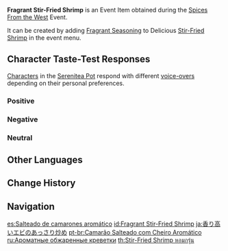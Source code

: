 {{Item Infobox
|id           = 101737
|image        = Item Fragrant Stir-Fried Shrimp.png
|type         = Consumables
|group2       = Event Items
|invCategory  = Precious Items
|group        = Fragrant Dishes
|quality      = 3
|description  = A delicious dish with some extra seasoning! It gives off a titillating aroma... But whose tastes will this dish suit? Invite your friends, invite your pals &mdash; get them to try this new dish!
|source1      = [[Spices From the West]] Event
|event        = Spices From the West
|related_item = Stir-Fried Shrimp
|related_type = Variant
}}
'''Fragrant Stir-Fried Shrimp''' is an Event Item obtained during the [[Spices From the West]] Event.

It can be created by adding [[Fragrant Seasoning]] to Delicious [[Stir-Fried Shrimp]] in the event menu.

==Character Taste-Test Responses==
[[Characters]] in the [[Serenitea Pot]] respond with different [[Spices From the West/Voice-Overs|voice-overs]] depending on their personal preferences.

===Positive===
{{Card List|Bennett,Hu Tao,Kamisato Ayaka,Keqing,Lisa,Ningguang,Noelle,Thoma,Xingqiu}}

===Negative===
{{Card List|Ganyu,Kaeya,Xinyan,Yun Jin,Zhongli}}

===Neutral===
{{Card List|Albedo,Amber,Arataki Itto,Barbara,Beidou,Chongyun,Diluc,Diona,Eula,Fischl,Gorou,Jean,Kaedehara Kazuha,Kamisato Ayato,Klee,Kujou Sara,Mona,Qiqi,Raiden Shogun,Razor,Rosaria,Sangonomiya Kokomi,Sayu,Shenhe,Sucrose,Tartaglia,Venti,Xiangling,Xiao,Yae Miko,Yanfei,Yelan,Yoimiya}}

==Other Languages==
{{Other Languages
|default_hidden = 1
|en      = Fragrant Stir-Fried Shrimp
|zhs     = 香气四溢的清炒虾仁
|zhs_rm  = Xiāngqìsìyì de Qīngchǎo Xiārén
|zht     = 香氣四溢的清炒蝦仁
|zht_rm  = Xiāngqìsìyì de Qīngchǎo Xiārén
|ja      = 香り高いエビのあっさり炒め
|ja_rm   = Kaoritakai Ebi no Assari Itame
|ko      = 향기로운 새우살 볶음
|ko_rm   = Hyanggiroun Saeusal Bokkeum
|es      = Salteado de camarones aromático
|fr      = Crevettes sautées (parfumées)
|ru      = Ароматные обжаренные креветки
|th      = Stir-Fried Shrimp หอมกรุ่น
|th_rm   = Stir-Fried Shrimp Hom Krun
|vi      = Tôm Nõn Xào Thơm Lừng
|de      = Duftende gebratene Garnelen
|id      = Fragrant Stir-Fried Shrimp
|pt      = Camarão Salteado com Cheiro Aromático
}}

==Change History==
{{Change History|2.6}}

==Navigation==
{{Precious Navbox|Item}}

[[es:Salteado de camarones aromático]]
[[id:Fragrant Stir-Fried Shrimp]]
[[ja:香り高いエビのあっさり炒め]]
[[pt-br:Camarão Salteado com Cheiro Aromático]]
[[ru:Ароматные обжаренные креветки]]
[[th:Stir-Fried Shrimp หอมกรุ่น]]